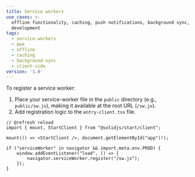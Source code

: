 ```yaml
---
title: Service workers
use_cases: >-
  offline functionality, caching, push notifications, background sync, pwa
  development
tags:
  - service-workers
  - pwa
  - offline
  - caching
  - background-sync
  - client-side
version: '1.0'
---
```


To register a service worker:

1. Place your service-worker file in the `public` directory (e.g., `public/sw.js`), making it available at the root URL (`/sw.js`).
2. Add registration logic to the `entry-client.tsx` file.

```tsx {6-11} title="src/entry-client.tsx"
// @refresh reload
import { mount, StartClient } from "@solidjs/start/client";

mount(() => <StartClient />, document.getElementById("app")!);

if ("serviceWorker" in navigator && import.meta.env.PROD) {
	window.addEventListener("load", () => {
		navigator.serviceWorker.register("/sw.js");
	});
}
```
